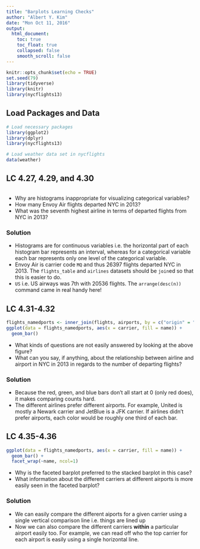 ```yaml
---
title: "Barplots Learning Checks"
author: "Albert Y. Kim"
date: "Mon Oct 11, 2016"
output:
  html_document:
    toc: true
    toc_float: true
    collapsed: false
    smooth_scroll: false
---
```


```r
knitr::opts_chunk$set(echo = TRUE)
set.seed(79)
library(tidyverse)
library(knitr)
library(nycflights13)
```



## Load Packages and Data

```r
# Load necessary packages
library(ggplot2)
library(dplyr)
library(nycflights13)

# Load weather data set in nycflights
data(weather)
```



## LC 4.27, 4.29, and 4.30

```r
```

* Why are histograms inappropriate for visualizing categorical variables?
* How many Envoy Air flights departed NYC in 2013?
* What was the seventh highest airline in terms of departed flights from NYC in 2013?

### Solution

* Histograms are for continuous variables i.e. the horizontal part of each
histogram bar represents an interval, whereas for a categorical variable each
bar represents only one level of the categorical variable.
* Envoy Air is carrier code `MQ` and thus 26397 flights departed NYC in 2013. The
`flights_table` and `airlines` datasets should be `join`ed so that this is easier to do.
* `US` i.e. US airways was 7th with 20536 flights. The `arrange(desc(n))` command came in real handy here!




## LC 4.31-4.32

```r
flights_namedports <- inner_join(flights, airports, by = c("origin" = "faa"))
ggplot(data = flights_namedports, aes(x = carrier, fill = name)) +
  geom_bar()
```

* What kinds of questions are not easily answered by looking at the above figure?
* What can you say, if anything, about the relationship between airline and airport in NYC in 2013 in regards to the number of departing flights?

### Solution

* Because the red, green, and blue bars don't all start at 0 (only red does), it makes comparing counts hard.
* The different airlines prefer different airports. For example, United is mostly a Newark carrier and JetBlue is a JFK carrier. If airlines didn't prefer airports, each color would be roughly one third of each bar.




## LC 4.35-4.36

```r
ggplot(data = flights_namedports, aes(x = carrier, fill = name)) +
  geom_bar() +
  facet_wrap(~name, ncol=1)
```

* Why is the faceted barplot preferred to the stacked barplot in this case?
* What information about the different carriers at different airports is more easily seen in the faceted barplot?

### Solution

* We can easily compare the different aiports for a given carrier using a single vertical comparison line i.e. things are lined up
* Now we can also compare the different carriers **within** a particular airport easily too. For example, we can read off who the top carrier
for each airport is easily using a single horizontal line.





